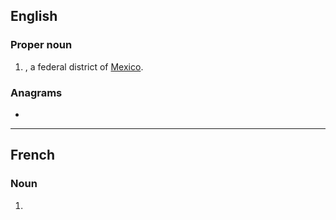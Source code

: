 {{also|dif|dif-}}
==English==

===Proper noun===
{{en-proper noun}}

# {{abbreviation of|Distrito Federal|lang=en|dot=}}, a federal district of [[Mexico]].

===Anagrams===
* {{anagrams|en|DFI|FDI|Fid.|IDF|fid}}
----
==French==

===Noun===
{{fr-noun|m|*}}

# {{initialism of|lang=fr|droit individuel à la formation}}